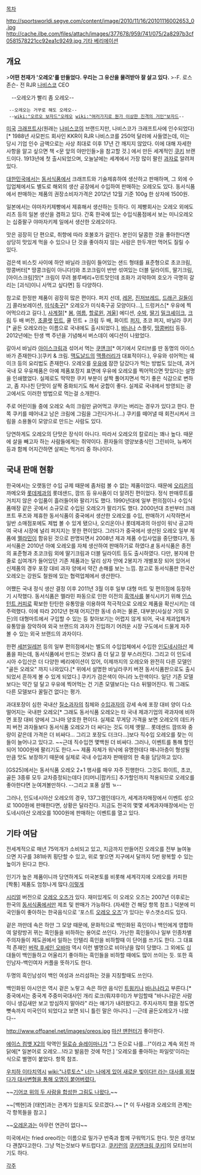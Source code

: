 [[목차]]

http://sportsworldi.segye.com/content/image/2010/11/16/20101116002653_0.jpg
[[http://cache.ilbe.com/files/attach/images/377678/959/741/075/2a8297b3cf0581578221cc92ea1c9249.jpg 기타 베리에이션]]

== 개요 ==
>'''어떤 천재가 '오레오'를 만들었다. 우리는 그 유산을 물려받아 잘 살고 있다.'''
>-F. 로스 존슨- 전 RJR [[나비스코]] CEO 
                      
　--오레오가 빨리 좀 오레오--
  --오레오는 거꾸로 해도 오레오--
  --[[wiki:"오르오 보자드"오레오]] [[wiki:"여러가지로 뭔가 이상한 진격의 거인"보자드]]--

[[미국]] [[크래프트]]사(원래는 [[나비스코]]의 브랜드지만, 나비스코가 크래프트사에 인수되었다)[* 1988년 사모펀드 회사인 KKR이 RJR 나비스코를 250억 달러에 사들였는데, 이는 당시 기업 인수 금액으로는 사상 최대로 이후 17년 간 깨지지 않았다. 이에 대해 자세한 사항을 알고 싶으면 책 <문 앞의 야만인들>을 참고할 것.] 에서 만든 세계적인 [[쿠키]] 브랜드이다. 1913년에 첫 출시되었으며, 오늘날에는 세계에서 가장 많이 팔린 [[과자]]로 알려져 있다.

[[대한민국]]에서는 [[동서식품]]에서 크래프트와 기술제휴하여 생산하고 판매하며, 그 외에 수입업체에서도 별도로 해외의 생산 공장에서 수입하여 판매하는 오레오도 있다. 동서식품에서 판매하는 제품의 권장소비자가격은 2012년 12월 기준 100g 한 상자에 1500원.

일본에서는 야마자키제빵에서 제휴해서 생산하는 듯하다. 이 제빵회사는 오레오 외에도 리츠 등의 일본 생산을 겸하고 있다. 간혹 한국에 있는 수입식품점에서 보는 미니오레오는 십중팔구 야마자키제 일에서 생산한 오레오이다. 

맛은 굉장히 단 편으로, 취향에 따라 호불호가 갈린다. 본인이 달콤한 것을 좋아한다면 상당히 맛있게 먹을 수 있으나 단 것을 좋아하지 않는 사람은 한두개만 먹어도 질릴 수 있다.

검은색 비스킷 사이에 하얀 바닐라 크림이 들어있는 샌드 형태를 표준형으로 초코크림, 땅콩버터[* 땅콩크림이 아니다!]와 초코크림이 반반 섞여있는 더블 딜라이트, 딸기크림, [아이스크림]맛[* 크림이 무려 블루베리+민트맛인데 조화가 괴악하여 호오가 극명히 갈리는 [괴식]이니 사먹고 싶다면] 등 다양하다.

참고로 한정판 제품이 굉장히 많은 편이다. 퍼지 선데, [[레몬]], [[진저브레드]], [[드래곤 길들이기]] 콜라보레이션, [[미식축구]][* 오레오가 미식축구공 모양이다…], 드렁커스[* 우유에 찍어먹으라고 길다.], [[사계절]][* [[봄]], [[여름]], [[할로윈]], [[겨울]]] 에디션, [[수박]], [[딸기]] [[밀크셰이크]], [[크림]] 두 배 버전, [[초콜렛]] [[민트]], 쿨 민트 + 크림 두 배, 화이트 [[퍼지]], 초코 퍼지, 바닐라 쿠키[* 골든 오레오라는 이름으로 국내에도 출시되었다.], [[바나나]] 스플릿, [[땅콩버터]] 등등. 2012년에는 탄생 백 주년을 기념해서 버스데이 에디션이 나왔었다. 

갈아서 바닐라 [[아이스크림]]과 섞어서 먹는 [[쿠앤크]][* 여기에서 모티브를 딴 동명의 아이스바가 존재한다.](쿠키 & 크림. [[맥도날드]]의 [[맥플러리]]가 대표적이다.), 우유와 섞어먹는 쉐이크 등의 요리법도 존재한다. 오레오를 [[우유]]에 잠깐 담갔다가 먹는 방법도 있는데, 과거 국내 모 우유제품은 아예 제품포장지 표면에 우유에 오레오를 찍어먹으면 맛있다는 설명을 인쇄했었다. 실제로도 딱딱한 쿠키 부분이 살짝 풀어지면서 먹기 좋은 식감으로 변하고, 좀 지나친 단맛이 살짝 중화되기도 해서 궁합이 좋다. 실제로 국내에서 방영되는 광고에서도 이러한 방법으로 먹는걸 소개한다.

주로 어린이들 중에 오레오 속의 크림만 긁어먹고 쿠키는 버리는 경우가 있다고 한다. 한쪽 쿠키를 떼어내고 남은 크림에 그림을 그린다거나(…) 쿠키를 떼어낼 때 회전시켜서 크림을 소용돌이 모양으로 만드는 사람도 있다. 

당연하게도 오레오의 단맛은 장식이 아니다. 따라서 오레오의 칼로리는 꽤나 높다. 때문에 살을 빼고자 하는 사람들에게는 쥐약이다. 환자들의 영양보충식인 그린비아, 뉴케어 등과 함께 어지간하면 살찌는 먹거리 중 하나이다.

== 국내 판매 현황 ==
한국에서는 오랫동안 수입 규제 때문에 좀처럼 볼 수 없는 제품이었다. 때문에 [[오리온]]의 까메오와 [[롯데제과]]의 롯데샌드, 깜뜨 등 유사품이 더 알려진 편이었다. 정식 판매루트를 거치지 않은 수입품이 흘러들어와 팔리기도 했다. 1990년대에 일부 편의점이나 수입식품매장 같은 곳에서 소규모로 수입된 오레오가 팔리기도 했다. 2000년대 초반부터 크래프트 푸즈와 제휴한 동서식품이 중국에서 생산한 오레오를 수입, 판매하기 시작하면서 일반 소매점포에도 제법 볼 수 있게 됐으나, 오리온이나 롯데제과의 아성이 워낙 공고하여 국내 시장에 널리 퍼지지는 못한 편이었다. 그러다가 중국에서 생산된 오레오 일부 제품에 [[멜라민]]이 함유된 것으로 판명되면서 2008년 제과 제품 수입사업을 중단했다가, 동서식품은 2010년 아예 오레오를 자체 생산하여 판매하기로 하였다.[http://www.fnnews.com/view?ra=Sent1001m_View&corp=fnnews&arcid=0922135182&cDateYear=2010&cDateMonth=11&cDateDay=03 #] 동서식품은 종전의 표준형과 초코크림 외에 딸기크림과 더블 딜라이트 등도 출시하였다. 다만, 봉지에 한줄로 십여개가 들어있던 기존 제품과는 달리 상자 안에 2봉지가 개별포장 되어 있어서 신제품의 경우 포장 대비 과자 양에서 약간 손해를 보는 느낌. 참고로 동서식품판 한국산 오레오는 강원도 철원에 있는 협력업체에서 생산한다.

어쨌든 국내 정식 생산 결정 이후 2011년 3월 이후 일부 대형 마트 및 편의점에 등장하기 시작했다. 동서식품은 멜라민 파동으로 인한 이전의 [[흑역사]]를 불식시키기 위해 [[인스턴트 커피]]로 확보한 탄탄한 유통망을 이용하여 적극적으로 오레오 제품을 확산시키는 데 주력했다. 이에 따라 2012년 현재 어지간한 동네 슈퍼는 물론, 대부분(사실상 거의 모든)의 대형마트에서 구입할 수 있는 등 찾아보기는 어렵지 않게 되어, 국내 제과업체가 유통망을 장악하여 외국 브랜드의 과자가 진입하기 어려운 시장 구도에서 드물게 자주 볼 수 있는 외국 브랜드의 과자이다.

한편 [[세븐일레븐]] 등의 일부 편의점에서는 별도의 수입업체에서 수입한 [[인도네시아]]산 제품을 파는데, 동서식품에서 만드는 것보다 좀 더 달고 잘 부스러진다. 그리고 이 인도네시아 수입산은 더 다양한 베리에이션이 있어, 이제까지의 오레오와 완전히 다른 모델인 "골든 오레오" 까지 나와있다.[* 위에서 설명한 바닐라쿠키 버젼 동서식품판으로도 출시되었서 흔하게 볼 수 있게 되었다.] 쿠키가 검은색이 아니라 노란색이다. 일단 기존 모델보다는 약간 덜 달고 우유에 찍어먹는 건 기존 모델보다는 다소 뒤떨어진다. 뭐 그래도 다른 모델보다 꿀릴건 없다는 평가.

과대포장이 심한 국내산 [[질소과자]]의 침체와 [[수입과자]]의 강세 속에 포장 대비 양이 다소 떨어지는 국내판 오레오[* 그래도 동서식품 오레오는 타 국내 제과기업의 곽과자에 비하면 포장 대비 양에서 그나마 양호한 편이다. 실제로 무게당 가격을 보면 오레오의 데드카피 버전 과자들보다 동서식품 오레오가 더 싸다는 것도 이제 옛말... 롯데샌드 깜뜨와 중량이 같은데 가격은 더 비싸다... 그리고 포장도 더크다...]보다 직수입 오레오를 찾는 이들이 늘어나고 있다고. ~~근데 직수입껀 몇백원 더 비싸다. 그러나, 이벤트를 통해 할인되어 1000원에 팔리기도 한다.~~ 제품 자체가 워낙에 유명한데다 매니아층이 형성될 만큼 맛도 보장하기 때문에 실제로 국내 수입과자 판매량의 한 축을 담당하고 있다.

[GS25]에서는 동서식품 오레오 2+1 행사를 매우 자주 진행한다. 그것도 화이트, 초코, 골든 3종류 모두 교차증정되는데다 [티머니|팝카드] 추가할인까지 적용되므로 오레오를 좋아한다면 눈여겨볼만하다. --그리고 포풍 살찜 ㄳ--

그러나, 인도네시아산 오레오의 경우, 137그램인데다가, 세계과자매장에서 이벤트 성으로 1000원에 판매한다면, 상황은 달라진다. 지금도 전국의 몇몇 세계과자매장에서는 인도네시아산 오레오를 1000원에 판매하는 이벤트를 열고 있다.
== 기타 여담 ==
전세계적으로 매년 75억개가 소비되고 있고, 지금까지 만들어진 오레오를 전부 늘여놓으면 지구를 381바퀴 횡단할 수 있고, 위로 쌓으면 지구에서 달까지 5번 왕복할 수 있는 높이가 된다고 한다.

인기가 높은 제품이니까 당연하게도 미국본토를 비롯해 세계각지에 오레오를 카피한 [짝퉁] 제품도 엄청나게 많다.[http://kampua4life.blogspot.kr/2010/08/aggressive-biscuits.html 이렇게]

[[시리얼]] 버전으로 [[오레오 오즈]]가 있다. 재미있게도 이 오레오 오즈는 2007년 이후로는 한국의 [[동서식품]]에서만 제조 및 판매가 가능하다. (자세한 건 해당 항목 참조.) 덕분에 미국인들이 좋아하는 한국음식으로 '포스트 [[오레오 오즈]]'가 있다는 우스갯소리도 있다.

겉은 까만데 속은 하얀 그 모양 때문에, 문화적으로 백인화된 흑인이나 백인에게 영합하여 알랑방귀 뀌는 흑인들을 비하하는 용어로 쓰인다. 가난한 흑인들이나 일부 인종차별주의자들이 제도권에서 일하는 인텔리 흑인을 비하할때 이 단어를 쓰기도 한다. 그 대표적 존재인 [[버락 후세인 오바마]] 역시 이런 별명으로 비아냥을 많이 당했다. 그 외에도 십대들이 백인들하고 어울리기 좋아하는 흑인들을 비하할 때에도 많이 쓰이는 듯. 또한 흑인남자-백인여자 커플을 뜻하기도 한다.

두명의 흑인남성이 백인 여성과 쓰리섬하는 것을 지칭할때도 쓰인다.

백인화된 아시안은 역시 겉은 노랗고 속은 하얀 음식인 [[트윙키]]나 [[바나나]]라고 부른다.[* 중국에서는 중국계 주중미국대사인 개리 로크(뤄쟈후이)가 부임할때 "바나나같은 사람이니 생김새만 보고 방심하지 말아라" 라는 얘기가 내려왔다고. 주지사까지 했을 정도면 뼛속까지 미국인이 되었다고 보면 되니 틀린 말은 아니다.] --근데 골든오레오가 나왔다--

http://www.offpanel.net/images/oreos.jpg
[[마샨 맨헌터]]가 좋아한다.

[[에이스 컴뱃 X2]]의 악역인 [[밀로슈 슬레이마니]]가 "그 돈으로 나를...!"이라고 계속 외친 까닭에[* 일본어로 오레오...!라고 발음한 것에 착안.] '오레오를 좋아하는 파일럿'이라는 식으로 별명이 붙었다. 항목 참조.

[[우치하 이타치]]역시 [[wiki:"나루토스" 너는 나에게 있어 새로운 빛이다!! 라는 대사를 외쳤다가 대사변형을 통해 오명이 붙어버렸다.]]

~~[http://www.pixiv.net/member_illust.php?mode=medium&illust_id=13172748 기어코 위의 두 사람을 합성한 그림도 나왔다.]~~

~~[백현]과 [태연]과는 관계가 있을지도 모르겠다.~~ [* 이 두사람과 오레오의 관계는 각 항목들을 참고.]

~~[[오레온]]과는 아무런 연관이 없다~~

미국에서는 fried oreo라는 이름으로 밀가구 반죽과 함께 구워먹기도 한다. 맛은 생각보다 괜찮다고한다. 그냥 먹는것보다 부드럽다고. [[쿠키런]]의 [[쿠키앤크림 쿠키]]]의 모티브이기도 하다.

[[각주]]
